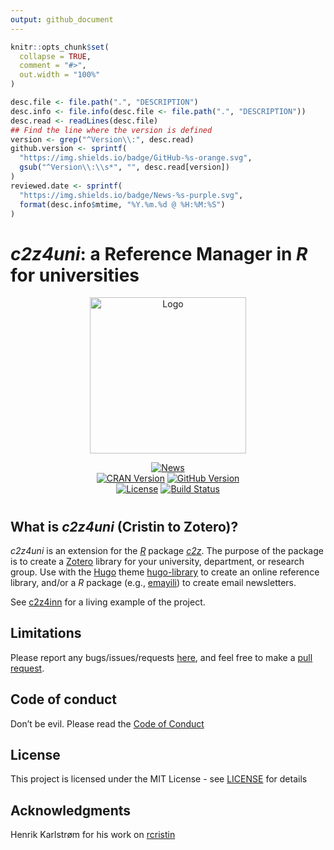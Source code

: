 ```yaml
---
output: github_document
---
```


<!-- README.md is generated from README.Rmd. Please edit that file -->

```r
knitr::opts_chunk$set(
  collapse = TRUE,
  comment = "#>",
  out.width = "100%"
)
```

```r
desc.file <- file.path(".", "DESCRIPTION")
desc.info <- file.info(desc.file <- file.path(".", "DESCRIPTION"))
desc.read <- readLines(desc.file)
## Find the line where the version is defined
version <- grep("^Version\\:", desc.read)
github.version <- sprintf(
  "https://img.shields.io/badge/GitHub-%s-orange.svg",
  gsub("^Version\\:\\s*", "", desc.read[version])
)
reviewed.date <- sprintf(
  "https://img.shields.io/badge/News-%s-purple.svg",
  format(desc.info$mtime, "%Y.%m.%d @ %H:%M:%S")
)
```

# *c2z4uni*: a Reference Manager in *R* for universities

<p align="center"><a 
href="https://oeysan.github.io/c2z4uni/reference/figures/badge.webp" 
id="logo" title="Logo">
<img src="man/figures/badge.webp" width="250px" alt="Logo" />
</a></p>

<p align="center">
<a href="https://oeysan.github.io/c2z4uni/news/index.html" id="news" 
title="News"><img src="`r reviewed.date`" alt="News"/></a><br/><a 
href="https://cran.r-project.org/package=c2z4uni" id="cran" 
title="CRAN Version"><img src="https://www.r-pkg.org/badges/version/c2z4uni" 
alt="CRAN Version"/></a> <a href="https://github.com/oeysan/c2z4uni" id="github" 
title="GitHub Version"><img src="`r github.version`" alt="GitHub Version" /></a>
<br/><a href="https://oeysan.github.io/c2z4uni/LICENSE.html" id="license" 
title="License"> <img src="https://img.shields.io/badge/Licence-MIT-blue.svg" 
alt="License" /></a> <a href="https://github.com/oeysan/c2z4uni/actions" 
id="rcmdcheck" title="Build Status"><img 
src="https://github.com/oeysan/c2z4uni/workflows/R-CMD-check/badge.svg" 
alt="Build Status" /></a> 
</p>
# 
## What is *c2z4uni* (Cristin to Zotero)?

*c2z4uni* is an extension for the [*R*](https://www.r-project.org/) package 
[*c2z*](https://oeysan.github.io/c2z/). The purpose of the package is
to create a [Zotero](https://www.zotero.org/) library for your university, 
department, or research group. Use with the [Hugo](https://gohugo.io/) theme 
[hugo-library](https://github.com/oeysan/hugo-library) to create an online 
reference library, and/or a *R* package (e.g., 
[emayili](https://cran.r-project.org/package=emayili)) to create email 
newsletters.

See [c2z4inn](https://oeysan.github.io/c2z4inn/) for a living example of the
project.

## Limitations

Please report any bugs/issues/requests
[here](https://github.com/oeysan/c2z4uni/issues/), and feel free to make a 
[pull request](https://github.com/oeysan/c2z4uni/pulls).

## Code of conduct

Don't be evil. Please read the 
[Code of Conduct](https://oeysan.github.io/c2z4uni/CONDUCT.html)

## License

This project is licensed under the MIT License - see
[LICENSE](https://oeysan.github.io/c2z4uni/LICENSE.html) for details

## Acknowledgments

Henrik Karlstrøm for his work on
[rcristin](https://github.com/henrikkarlstrom/rcristin)

